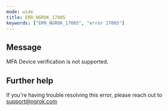 ```yaml
---
mode: wide
title: ERR_NGROK_17005
keywords: ["ERR_NGROK_17005", "error 17005"]
---
```


## Message

MFA Device verification is not supported.

## Further help

If you're having trouble resolving this error, please reach out to [support@ngrok.com](mailto:support@ngrok.com?subject=Help%20with%20ERR_NGROK_17005)
